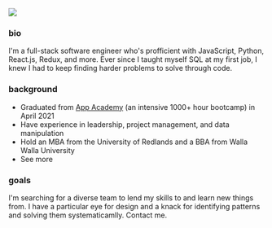
![](./images/headshot.png)

### bio
I'm a full-stack software engineer who's profficient with JavaScript, Python, React.js, Redux, <Link to='/technologies'>and more</Link>. Ever since I taught myself SQL at my first job, I knew I had to keep finding harder problems to solve through code.

### background
- Graduated from [App Academy](https://www.appacademy.io/) (an intensive 1000+ hour bootcamp) in April 2021
- Have experience in leadership, project management, and data manipulation
- Hold an MBA from the University of Redlands and a BBA from Walla Walla University
- <Link to='/resume'>See more</Link>

### goals
I'm searching for a diverse team to lend my skills to and learn new things from. I have a particular eye for design and a knack for identifying patterns and solving them systematicamlly. <Link to='/contact'>Contact me</Link>.
